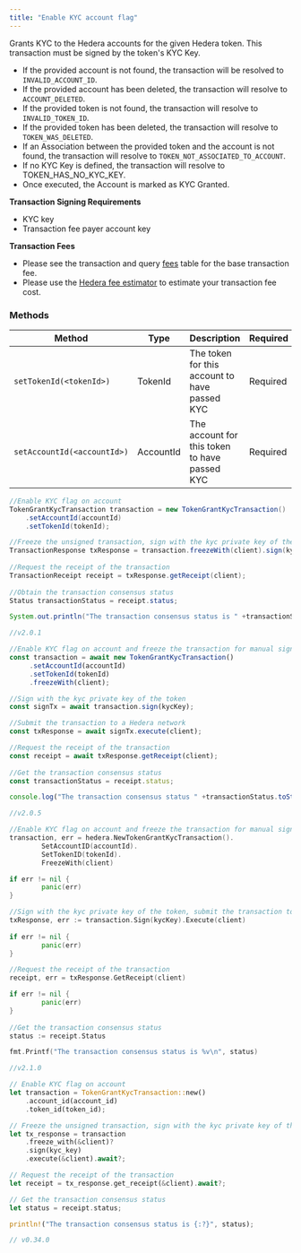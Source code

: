 ```yaml
---
title: "Enable KYC account flag"
---
```



Grants KYC to the Hedera accounts for the given Hedera token. This transaction must be signed by the token's KYC Key.

* If the provided account is not found, the transaction will be resolved to `INVALID_ACCOUNT_ID`.
* If the provided account has been deleted, the transaction will resolve to `ACCOUNT_DELETED`.
* If the provided token is not found, the transaction will resolve to `INVALID_TOKEN_ID`.
* If the provided token has been deleted, the transaction will resolve to `TOKEN_WAS_DELETED`.
* If an Association between the provided token and the account is not found, the transaction will resolve to `TOKEN_NOT_ASSOCIATED_TO_ACCOUNT`.
* If no KYC Key is defined, the transaction will resolve to TOKEN\_HAS\_NO\_KYC\_KEY.
* Once executed, the Account is marked as KYC Granted.

**Transaction Signing Requirements**

* KYC key
* Transaction fee payer account key

**Transaction Fees**

* Please see the transaction and query [fees](/hedera/networks/mainnet/fees#transaction-and-query-fees) table for the base transaction fee.
* Please use the [Hedera fee estimator](https://hedera.com/fees) to estimate your transaction fee cost.

### Methods

| Method                      | Type      | Description                                   | Required |
| --------------------------- | --------- | --------------------------------------------- | -------- |
| `setTokenId(<tokenId>)`     | TokenId   | The token for this account to have passed KYC | Required |
| `setAccountId(<accountId>)` | AccountId | The account for this token to have passed KYC | Required |

<CodeGroup>

```java Java
//Enable KYC flag on account
TokenGrantKycTransaction transaction = new TokenGrantKycTransaction()
    .setAccountId(accountId)
    .setTokenId(tokenId);

//Freeze the unsigned transaction, sign with the kyc private key of the token, submit the transaction to a Hedera network
TransactionResponse txResponse = transaction.freezeWith(client).sign(kycKey).execute(client);
    
//Request the receipt of the transaction
TransactionReceipt receipt = txResponse.getReceipt(client);
    
//Obtain the transaction consensus status
Status transactionStatus = receipt.status;

System.out.println("The transaction consensus status is " +transactionStatus);

//v2.0.1
```


```javascript JavaScript
//Enable KYC flag on account and freeze the transaction for manual signing
const transaction = await new TokenGrantKycTransaction()
     .setAccountId(accountId)
     .setTokenId(tokenId)
     .freezeWith(client);

//Sign with the kyc private key of the token
const signTx = await transaction.sign(kycKey);

//Submit the transaction to a Hedera network    
const txResponse = await signTx.execute(client);

//Request the receipt of the transaction
const receipt = await txResponse.getReceipt(client);
    
//Get the transaction consensus status
const transactionStatus = receipt.status;

console.log("The transaction consensus status " +transactionStatus.toString());

//v2.0.5
```


```go Go
//Enable KYC flag on account and freeze the transaction for manual signing
transaction, err = hedera.NewTokenGrantKycTransaction().
		SetAccountID(accountId).
		SetTokenID(tokenId).
		FreezeWith(client)

if err != nil {
		panic(err)
}

//Sign with the kyc private key of the token, submit the transaction to a Hedera network
txResponse, err := transaction.Sign(kycKey).Execute(client)
		
if err != nil {
		panic(err)
}

//Request the receipt of the transaction
receipt, err = txResponse.GetReceipt(client)

if err != nil {
		panic(err)
}
	
//Get the transaction consensus status
status := receipt.Status

fmt.Printf("The transaction consensus status is %v\n", status)

//v2.1.0
```


```rust Rust
// Enable KYC flag on account
let transaction = TokenGrantKycTransaction::new()
    .account_id(account_id)
    .token_id(token_id);

// Freeze the unsigned transaction, sign with the kyc private key of the token
let tx_response = transaction
    .freeze_with(&client)?
    .sign(kyc_key)
    .execute(&client).await?;

// Request the receipt of the transaction
let receipt = tx_response.get_receipt(&client).await?;

// Get the transaction consensus status
let status = receipt.status;

println!("The transaction consensus status is {:?}", status);

// v0.34.0
```

</CodeGroup>

